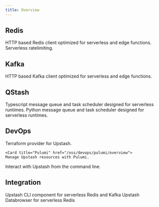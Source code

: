 ```yaml
---
title: Overview
---
```


## Redis

<CardGroup cols={2}>
  <Card title="@upstash/redis" href="/oss/sdks/ts/redis/overview">
    HTTP based Redis client optimized for serverless and edge functions.
  </Card>
  <Card title="@upstash/ratelimit" href="/oss/sdks/ts/ratelimit">
    Serverless ratelimiting.
  </Card>
</CardGroup>

## Kafka

<CardGroup cols={2}>
  <Card title="@upstash/kafka" href="/oss/sdks/ts/kafka/overview">
    HTTP based Kafka client optimized for serverless and edge functions.
  </Card>
</CardGroup>

## QStash

<CardGroup cols={2}>
  <Card title="@upstash/qstash" href="/oss/sdks/ts/qstash/overview">
    Typescript message queue and task scheduler designed for serverless runtimes.
  </Card>
  <Card title="upstash-qstash" href="/oss/sdks/py/qstash/overview">
    Python message queue and task scheduler designed for serverless runtimes.
  </Card>
</CardGroup>

## DevOps

<CardGroup cols={2}>
  <Card title="Terraform" href="/oss/devops/terraform/overview">
    Terraform provider for Upstash.
  </Card>

    <Card title="Pulumi" href="/oss/devops/pulumi/overview">
    Manage Upstash resources with Pulumi.

</Card>
  <Card title="CLI" href="/oss/devops/cli/overview">
  Interact with Upstash from the command line.
  </Card>

</CardGroup>

## Integration

<CardGroup cols={2}>
  <Card title="@upstash/react-cli" href="https://github.com/upstash/react-ui">
    Upstash CLI component for serverless Redis and Kafka
  </Card>
  <Card
    title="@upstash/react-databrowser"
    href="https://github.com/upstash/react-ui"
  >
    Upstash Databrowser for serverless Redis
  </Card>
</CardGroup>
